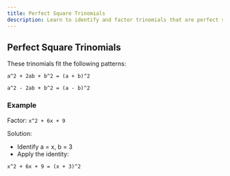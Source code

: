 ---
title: Perfect Square Trinomials
description: Learn to identify and factor trinomials that are perfect squares.
---

## Perfect Square Trinomials

These trinomials fit the following patterns:

`
a^2 + 2ab + b^2 = (a + b)^2
`

`
a^2 - 2ab + b^2 = (a - b)^2
`

### Example
Factor:
`
x^2 + 6x + 9
`

Solution:
- Identify a = x, b = 3
- Apply the identity:

`
x^2 + 6x + 9 = (x + 3)^2
`